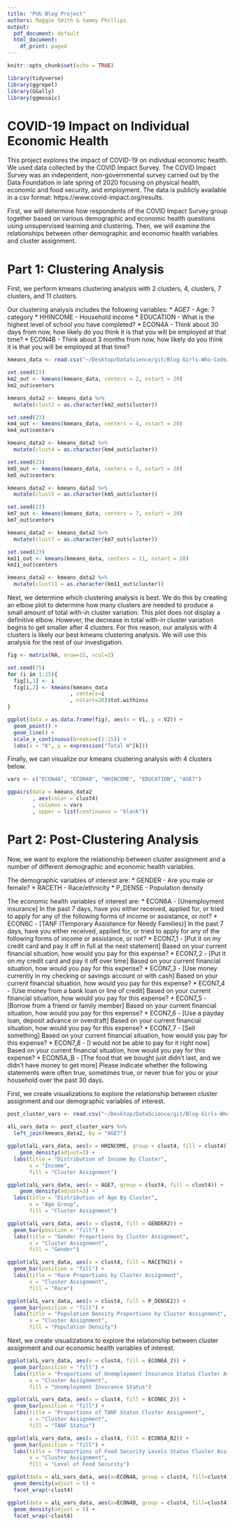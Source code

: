 ```yaml
---
title: "PUG Blog Project"
authors: Maggie Smith & Sammy Phillips
output:
  pdf_document: default
  html_document:
    df_print: paged
---
```


```r
knitr::opts_chunk$set(echo = TRUE)
```


```r
library(tidyverse)
library(ggrepel)
library(GGally)
library(ggmosaic)
```

# COVID-19 Impact on Individual Economic Health

This project explores the impact of COVID-19 on individual economic health. We used data collected by the COVID Impact Survey. The COVID Impact Survey was an independent, non-governmental survey carried out by the Data Foundation in late spring of 2020 focusing on physical health, economic and food security, and employment. The data is publicly available in a csv format: https://www.covid-impact.org/results.

First, we will determine how respondents of the COVID Impact Survey group together based on various demographic and economic health questions using unsupervised learning and clustering. Then, we will examine the relationships between other demographic and economic health variables and cluster assignment.

# Part 1: Clustering Analysis

First, we perform kmeans clustering analysis with 2 clusters, 4, clusters, 7 clusters, and 11 clusters.

Our clustering analysis includes the following variables:
* AGE7 - Age: 7 category
* HHINCOME - Household income
* EDUCATION - What is the highest level of school you have completed?
* ECON4A - Think about 30 days from now, how likely do you think it is that you will be employed at that time?
* ECON4B - Think about 3 months from now, how likely do you think it is that you will be employed at that time?

```r
kmeans_data <- read.csv("~/Desktop/DataScience/git/Blog-Girls-Who-Code/kmeans_data.csv") 

set.seed(23)
km2_out <- kmeans(kmeans_data, centers = 2, nstart = 20)
km2_out$centers

kmeans_data2 <- kmeans_data %>%
  mutate(clust2 = as.character(km2_out$cluster))

set.seed(23)
km4_out <- kmeans(kmeans_data, centers = 4, nstart = 20)
km4_out$centers

kmeans_data2 <- kmeans_data2 %>%
  mutate(clust4 = as.character(km4_out$cluster))

set.seed(23)
km5_out <- kmeans(kmeans_data, centers = 5, nstart = 20)
km5_out$centers

kmeans_data2 <- kmeans_data2 %>%
  mutate(clust5 = as.character(km5_out$cluster))

set.seed(23)
km7_out <- kmeans(kmeans_data, centers = 7, nstart = 20)
km7_out$centers

kmeans_data2 <- kmeans_data2 %>%
  mutate(clust7 = as.character(km7_out$cluster))

set.seed(23)
km11_out <- kmeans(kmeans_data, centers = 11, nstart = 20)
km11_out$centers

kmeans_data2 <- kmeans_data2 %>%
  mutate(clust11 = as.character(km11_out$cluster))

```

Next, we determine which clustering analysis is best. We do this by creating an elbow plot to determine how many clusters are needed to produce a small amount of total with-in cluster variation. This plot does not display a definitive elbow. However, the decrease in total with-in cluster variation begins to get smaller after 4 clusters. For this reason, our analysis with 4 clusters is likely our best kmeans clustering analysis. We will use this analysis for the rest of our investigation.

```r
fig <- matrix(NA, nrow=15, ncol=2)

set.seed(75)
for (i in 1:15){
  fig[i,1] <- i
  fig[i,2] <- kmeans(kmeans_data
                    , centers=i
                    , nstart=20)$tot.withinss
}

ggplot(data = as.data.frame(fig), aes(x = V1, y = V2)) +
  geom_point() + 
  geom_line() +
  scale_x_continuous(breaks=c(1:15)) +
  labs(x = "K", y = expression("Total W"[k]))
```

Finally, we can visualize our kmeans clustering analysis with 4 clusters below.

```r
vars <- c("ECON4A", "ECON4B", "HHINCOME", "EDUCATION", "AGE7")

ggpairs(data = kmeans_data2
        , aes(color = clust4) 
        , columns = vars
        , upper = list(continuous = "blank"))
```

# Part 2: Post-Clustering Analysis

Now, we want to explore the relationship between cluster assignment and a number of different demographic and economic health variables. 

The demographic variables of interest are: 
* GENDER - Are you male or female?
* RACETH - Race/ethnicity
* P_DENSE - Population density

The economic health variables of interest are:
* ECON6A - [Unemployment insurance] In the past 7 days, have you either received, applied for, or tried to apply for any of the following forms of income or assistance, or not?
* ECON6C - [TANF (Temporary Assistance for Needy Families)] In the past 7 days, have you either received, applied for, or tried to apply for any of the following forms of income or assistance, or not?
* ECON7_1 - [Put it on my credit card and pay it off in full at the next statement] Based on your current financial situation, how would you pay for this expense?
* ECON7_2 - [Put it on my credit card and pay it off over time] Based on your current financial situation, how would you pay for this expense?
* ECON7_3 - [Use money currently in my checking or savings account or with cash] Based on your current financial situation, how would you pay for this expense?
* ECON7_4 - [Use money from a bank loan or line of credit] Based on your current financial situation, how would you pay for this expense?
* ECON7_5 - [Borrow from a friend or family member] Based on your current financial situation, how would you pay for this expense?
* ECON7_6 - [Use a payday loan, deposit advance or overdraft] Based on your current financial situation, how would you pay for this expense?
* ECON7_7 - [Sell something] Based on your current financial situation, how would you pay for this expense?
* ECON7_8 - [I would not be able to pay for it right now] Based on your current financial situation, how would you pay for this expense?
* ECON5A_B - [The food that we bought just didn't last, and we didn't have money to get more] Please indicate whether the following statements were often true, sometimes true, or never true for you or your household over the past 30 days.

First, we create visualizations to explore the relationship between cluster assignment and our demographic variables of interest. 

```r
post_cluster_vars <- read.csv("~/Desktop/DataScience/git/Blog-Girls-Who-Code/kmeans_data.csv")
  
alL_vars_data <- post_cluster_vars %>% 
  left_join(kmeans_data2, by = "AGE7") 

ggplot(alL_vars_data, aes(x = HHINCOME, group = clust4, fill = clust4)) +
    geom_density(adjust=3) + 
  labs(title = "Distribution of Income By Cluster", 
       x = "Income", 
       fill = "Cluster Assignment")

ggplot(alL_vars_data, aes(x = AGE7, group = clust4, fill = clust4)) +
    geom_density(adjust=3) +
  labs(title = "Distribution of Age By Cluster", 
       x = "Age Group", 
       fill = "Cluster Assignment")
```


```r
ggplot(alL_vars_data, aes(x = clust4, fill = GENDER2)) +
  geom_bar(position = "fill") +
  labs(title = "Gender Proportions by Cluster Assignment", 
       x = "Cluster Assignment", 
       fill = "Gender") 

ggplot(alL_vars_data, aes(x = clust4, fill = RACETH2)) +
  geom_bar(position = "fill") +
  labs(title = "Race Proportions by Cluster Assignment", 
       x = "Cluster Assignment", 
       fill = "Race")

ggplot(alL_vars_data, aes(x = clust4, fill = P_DENSE2)) +
  geom_bar(position = "fill") +
  labs(title = "Population Density Proportions by Cluster Assignment", 
       x = "Cluster Assignment", 
       fill = "Population Density")
```
Next, we create visualizations to explore the relationship between cluster assignment and our economic health variables of interest. 

```r
ggplot(alL_vars_data, aes(x = clust4, fill = ECON6A_2)) +
  geom_bar(position = "fill") +
  labs(title = "Proportions of Unemployment Insurance Status Cluster Assignment", 
       x = "Cluster Assignment", 
       fill = "Unemployment Insurance Status")

ggplot(alL_vars_data, aes(x = clust4, fill = ECON6C_2)) +
  geom_bar(position = "fill") +
  labs(title = "Proportions of TANF Status Cluster Assignment", 
       x = "Cluster Assignment", 
       fill = "TANF Status")

ggplot(alL_vars_data, aes(x = clust4, fill = ECON5A_B2)) +
  geom_bar(position = "fill") +
  labs(title = "Proportions of Food Security Levels Status Cluster Assignment", 
       x = "Cluster Assignment", 
       fill = "Level of Food Security")
```

```r

ggplot(data = alL_vars_data, aes(x=ECON4A, group = clust4, fill=clust4)) +
  geom_density(adjust = 5) +
  facet_wrap(~clust4)

ggplot(data = alL_vars_data, aes(x=ECON4B, group = clust4, fill=clust4)) +
  geom_density(adjust = 5) +
  facet_wrap(~clust4)
```

